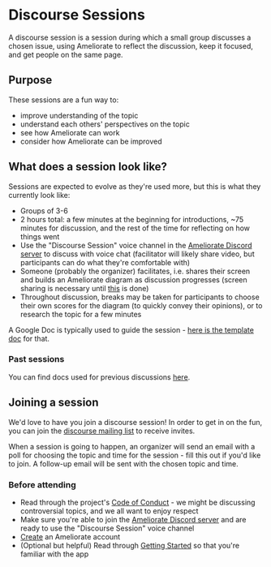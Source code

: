 # Discourse Sessions

A discourse session is a session during which a small group discusses a chosen issue, using Ameliorate to reflect the discussion, keep it focused, and get people on the same page.

## Purpose

These sessions are a fun way to:

- improve understanding of the topic
- understand each others' perspectives on the topic
- see how Ameliorate can work
- consider how Ameliorate can be improved

## What does a session look like?

Sessions are expected to evolve as they're used more, but this is what they currently look like:

- Groups of 3-6
- 2 hours total: a few minutes at the beginning for introductions, ~75 minutes for discussion, and the rest of the time for reflecting on how things went
- Use the "Discourse Session" voice channel in the [Ameliorate Discord server](https://discord.gg/3KhdyJkTWT) to discuss with voice chat (facilitator will likely share video, but participants can do what they're comfortable with)
- Someone (probably the organizer) facilitates, i.e. shares their screen and builds an Ameliorate diagram as discussion progresses (screen sharing is necessary until [this](https://github.com/amelioro/ameliorate/issues/198) is done)
- Throughout discussion, breaks may be taken for participants to choose their own scores for the diagram (to quickly convey their opinions), or to research the topic for a few minutes

A Google Doc is typically used to guide the session - [here is the template doc](https://docs.google.com/document/d/1k_PH_l7rwyQPBrjONl3KK6HlyeVuGPKm8XWOM3Oh-z4/) for that.

### Past sessions

You can find docs used for previous discussions [here](https://drive.google.com/drive/u/0/folders/1Ceq9G6jNcNe7IHFyRBFupJEYwsszU58L).

## Joining a session

We'd love to have you join a discourse session! In order to get in on the fun, you can join the [discourse mailing list](https://buttondown.email/ameliorate-discourse) to receive invites.

When a session is going to happen, an organizer will send an email with a poll for choosing the topic and time for the session - fill this out if you'd like to join. A follow-up email will be sent with the chosen topic and time.

### Before attending

- Read through the project's [Code of Conduct](https://github.com/amelioro/ameliorate/blob/main/CODE_OF_CONDUCT.md) - we might be discussing controversial topics, and we all want to enjoy respect
- Make sure you're able to join the [Ameliorate Discord server](https://discord.gg/3KhdyJkTWT) and are ready to use the "Discourse Session" voice channel
- [Create](/getting-started/your-first-topic#creating-your-user) an Ameliorate account
- (Optional but helpful) Read through [Getting Started](/getting-started) so that you're familiar with the app
